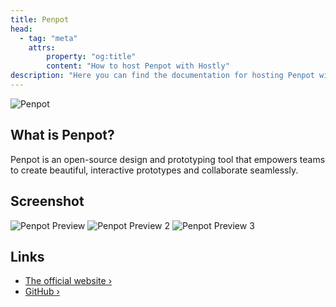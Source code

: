 ```yaml
---
title: Penpot
head:
  - tag: "meta"
    attrs:
        property: "og:title"
        content: "How to host Penpot with Hostly"
description: "Here you can find the documentation for hosting Penpot with Hostly."
---
```



<Badge text="One-click setup." variant="note" size="large" />

![Penpot](https://camo.githubusercontent.com/119ae16473fdd30f3fa077eb2639e9e2639cb3297c5e50c226c0eb25a82ea00d/68747470733a2f2f70656e706f742e6170702f696d616765732f726561646d652f6769746875622d6461726b2d6d6f64652e706e67)

## What is Penpot?

Penpot is an open-source design and prototyping tool that empowers teams to create beautiful, interactive prototypes and collaborate seamlessly.

## Screenshot

![Penpot Preview](https://img.plasmic.app/img-optimizer/v1/img?src=https%3A%2F%2Fimg.plasmic.app%2Fimg-optimizer%2Fv1%2Fimg%2F9e922d089997492bca824e935a55437d.png&q=75&f=webp)
![Penpot Preview 2](https://img.plasmic.app/img-optimizer/v1/img?src=https%3A%2F%2Fimg.plasmic.app%2Fimg-optimizer%2Fv1%2Fimg%2Fc57dc0469f1c4c9998c0db050026fa4f.png&q=75&f=webp)
![Penpot Preview 3](https://img.plasmic.app/img-optimizer/v1/img?src=https%3A%2F%2Fimg.plasmic.app%2Fimg-optimizer%2Fv1%2Fimg%2Fc6e0f7625ea89b09cfb548dc470eac1d.png&q=75&f=webp)

## Links

- [The official website ›](https://penpot.app/)
- [GitHub ›](https://github.com/penpot/penpot)
